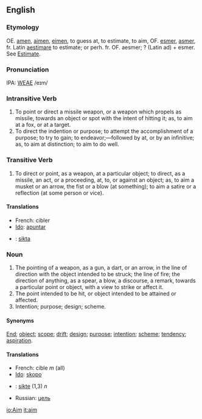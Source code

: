 ==English==
===Etymology===
OE. [[amen]], [[aimen]], [[eimen]], to guess at, to estimate, to aim, OF. [[esmer]], [[asmer]], fr. Latin [[aestimare]] to estimate; or perh. fr. OF. aesmer; ? (Latin ad) + esmer.  See [[Estimate]].

===Pronunciation===
IPA: [[WEAE]] /eɪm/

===Intransitive Verb===
# To point or direct a missile weapon, or a weapon which  propels as missile, towards an object or spot with the  intent of hitting it; as, to aim at a fox, or at a target.
# To direct the indention or purpose; to attempt the accomplishment of a purpose; to try to gain; to endeavor;&mdash;followed by at, or by an infinitive; as, to aim at distinction; to aim to do well.

===Transitive Verb===
# To direct or point, as a weapon, at a particular object; to direct, as a missile, an act, or a proceeding, at, to, or against an object; as, to aim a musket or an arrow, the fist  or a blow (at something); to aim a satire or a reflection (at some person or vice).

====Translations====
*French: cibler
*[[Ido]]: [[apuntar]]
*{{sv}}: [[sikta]]

===Noun===
# The pointing of a weapon, as a gun, a dart, or an arrow, in the line of direction with the object intended to be struck; the line of fire; the direction of anything, as a spear, a blow, a discourse, a remark, towards a particular  point or object, with a view to strike or affect it.
# The point intended to be hit, or object intended to be attained or affected.
# Intention; purpose; design; scheme.

====Synonyms====
[[End]]; [[object]]; [[scope]]; [[drift]]; [[design]]; [[purpose]]; [[intention]]; [[scheme]]; [[tendency]]; [[aspiration]].

====Translations====
*French: cible ''m'' (all)
*[[Ido]]: [[skopo]]
*{{sv}}: [[sikte]] (1,3) ''n''
*Russian: [[цель]]

[[io:Aim]]
[[it:aim]]